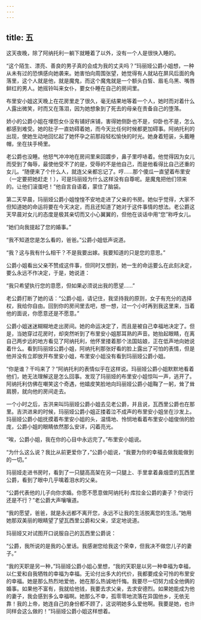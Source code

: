 ```yaml
---
---
---
```

title: 五
---



这天夜晚，除了阿纳托利一躺下就睡着了以外，没有一个人是很快入睡的。

“这个陌生、漂亮、善良的男子真的会成为我的丈夫吗？”玛丽娅公爵小姐想，一种从未有过的恐惧感向她袭来。她害怕向周围张望，她觉得有人就站在屏风后面的角落里，这个人就是他，就是魔鬼，而这个魔鬼就是一个额头白皙、眉毛乌黑、嘴唇鲜红的男人。她摇铃叫来女仆，要女仆睡在自己的房间里。

布里安小姐这天晚上在花房里走了很久，毫无结果地等着一个人，她时而对着什么人露出微笑，时而又在落泪，因为她想象到了死去的母亲在责备自己的堕落。

娇小的公爵小姐在埋怨女仆没有铺好床铺，害得她侧卧也不是，仰卧也不是，怎么都感到难受。她的肚子一直妨碍着她，而今天比任何时候都更加碍事。阿纳托利的出现，使她生动地回忆起了她怀孕之前那段轻松愉快的时光。她身着短装，头戴睡帽，坐在扶手椅里。

老公爵也没睡。他怒气冲冲地在房间里来回踱步，鼻子里哼哧着。他觉得因为女儿而受到了侮辱，最使他受不了的是，受辱的不是他自己，而是他看得比自己还重的女儿。“随便来了个什么人，就连父亲都忘记了。哼……那个傻瓜一直望着布里安（一定要把她赶走！），可是玛丽娅为什么这样没有自尊呢。是魔鬼把他们领来的。让他们滚蛋吧！”他自言自语着，蒙住了脑袋。

第二天早晨，玛丽娅公爵小姐惶惶不安地走进了父亲的书房。她似乎觉得，大家不但知道她的命运将要在今天决定，而且还知道了她对于这件事情的想法。老公爵这天早晨对女儿的态度是极其亲切而又小心翼翼的，但他在谈话中用“您”称呼女儿。

“她们向我提起了您的婚事。”

“我不知道您是怎么看的，爸爸。”公爵小姐低声说道。

“我？这与我有什么相干？不是我要出嫁。我要知道的只是您的意思。”

公爵小姐看出父亲不赞成这件事，但同时又想到，她一生的命运要么在此刻决定，要么永远不作决定，于是，她说道：

“我只希望执行您的意愿，但如果必须说出我的愿望……”

老公爵打断了她的话：“公爵小姐，请记住，我坚持我的原则，女子有充分的选择权，我给你自由。回到你的房间里去吧，想一想，过一个小时再到我这里来，当着他的面说，你愿意还是不愿意。”

公爵小姐迷迷糊糊地走出房间。她的命运决定了，而且是被自己幸福地决定了。但是，当她穿过花房时，却突然听到了布里安小姐那耳熟的声音。她抬起眼睛，在离自己两步远的地方看见了阿纳托利，他怀里搂着那个法国姑娘，正在低声地向她说着什么。看到玛丽娅公爵小姐，阿纳托利那张好看的脸上露出了可怕的表情，但是他并没有立即放开布里安小姐，布里安小姐没有看到玛丽娅公爵小姐。

“你是谁？干吗来了？”阿纳托利的表情似乎在这样说。玛丽娅公爵小姐默默地看着他们，她无法理解这是怎么回事。发现了玛丽娅的布里安小姐惊叫一声，逃开了。阿纳托利仿佛在嘲笑这个奇遇，他嬉皮笑脸地向玛丽娅公爵小姐鞠了一躬，耸了耸肩膀，就向他的房间走去。

一个小时之后，吉洪来叫玛丽娅公爵小姐去见老公爵，并且说，瓦西里公爵也在那里。吉洪进来的时候，玛丽娅公爵小姐正搂着泣不成声的布里安小姐坐在沙发上。玛丽娅公爵小姐抚摸着布里安小姐的头，温情地、怜悯地看着布里安小姐俊俏的脸庞，公爵小姐的眼睛依然那么安详，闪着亮光。

“唉，公爵小姐，我在你的心目中永远完了。”布里安小姐说。

“为什么这么说？我比从前更爱你了，”公爵小姐说，“我要为你的幸福去做我能做到的一切。”

玛丽娅走进书房时，看到了一只腿高高架在另一只腿上、手里拿着鼻烟壶的瓦西里公爵，看到了眼中几乎噙着泪水的父亲。

“公爵代表他的儿子向你求婚。你愿不愿意做阿纳托利·库拉金公爵的妻子？你说行还是不行？”老公爵大声嚷嚷道。

“我的愿望，爸爸，就是永远都不离开您，永远不让我的生活脱离您的生活。”她用她那双美丽的眼睛望了望瓦西里公爵和父亲，坚定地说道。

玛丽娅又对试图开口说服自己的瓦西里公爵说：

“公爵，我所说的是我的心里话。我感谢您给我这个荣幸，但我决不做您儿子的妻子。”

“我的天职是另一种，”玛丽娅公爵小姐心里想，“我的天职是以另一种幸福为幸福，以仁爱和自我牺牲的幸福为幸福。无论付出多大的代价，我都要成全可怜的布里安的幸福。她是那么热烈地爱他，她在那么热诚地忏悔。我要尽一切努力成全他俩的婚事。如果他不富有，我就给他钱，我要去求父亲，去求安德烈。如果她能成为他的妻子，我会感到多么幸福啊。她那么不幸，孤零零地流落在异国他乡，无依无靠！我的上帝，她连自己的身份都不顾了，这说明她多么爱他啊。我要是她，也许同样会这么做的！”玛丽娅公爵小姐这样想着。